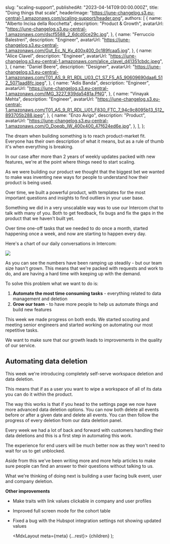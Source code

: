 
  slug: "scaling-support",
  publishedAt: "2023-04-14T09:00:00.000Z",
  title: "Doing things that scale",
  headerImage: "https://june-changelog.s3.eu-central-1.amazonaws.com/scaling-support/header.png",
  authors: [
    {
      name: "Alberto Incisa della Rocchetta",
      description: "Product & Growth",
      avatarUrl: "https://june-changelog.s3.eu-central-1.amazonaws.com/dscf5588_2_6dcd0ce29c.jpg",
    },
    {
      name: "Ferruccio Balestreri",
      description: "Engineer",
      avatarUrl:
        "https://june-changelog.s3.eu-central-1.amazonaws.com/Gut_Ec_N_Ky_400x400_0c189fcaa5.jpg",
    },
    {
      name: "Alice Clavel",
      description: "Engineer",
      avatarUrl:
        "https://june-changelog.s3.eu-central-1.amazonaws.com/alice_clavel_d41351cbdc.jpeg",
    },
    {
      name: "Daniel Beere",
      description: "Designer",
      avatarUrl:
        "https://june-changelog.s3.eu-central-1.amazonaws.com/T01_AS_9_R1_RDL_U03_C1_S7_F5_A5_90609690daa6_512_5071aad8fc.jpeg",
    },
    {
      name: "Adis Banda",
      description: "Engineer",
      avatarUrl: "https://june-changelog.s3.eu-central-1.amazonaws.com/IMG_3227_939da5481a.PNG",
    },
    {
      name: "Vinayak Mehta",
      description: "Engineer",
      avatarUrl:
        "https://june-changelog.s3.eu-central-1.amazonaws.com/T01_AS_9_R1_RDL_U01_F830_FTC_7_94c9c8095b13_512_893705b288.jpeg",
    },
    {
      name: "Enzo Avigo",
      description: "Product",
      avatarUrl:
        "https://june-changelog.s3.eu-central-1.amazonaws.com/O_Doeqb_IW_400x400_47f624ed6e.jpg",
    },
  ],
};

The dream when building something is to reach product-market fit. Everyone has their own description of what it means, but as a rule of thumb it's when everything is breaking.

In our case after more than 2 years of weekly updates packed with new features, we're at the point where things need to start scaling.

As we were building our product we thought that the biggest bet we wanted to make was inventing new ways for people to understand how their product is being used.

Over time, we built a powerful product, with templates for the most important questions and insights to find outliers in your user base.

Something we did in a very unscalable way was to use our Intercom chat to talk with many of you. Both to get feedback, fix bugs and fix the gaps in the product that we haven't built yet.

Over time one-off tasks that we needed to do once a month, started happening once a week, and now are starting to happen every day.

Here's a chart of our daily conversations in Intercom:

![](https://june-changelog.s3.eu-central-1.amazonaws.com/scaling-support/conversations.png)

As you can see the numbers have been ramping up steadily - but our team size hasn't grown. This means that we're packed with requests and work to do, and are having a hard time with keeping up with the demand.

To solve this problem what we want to do is:

1. **Automate the most time consuming tasks** - everything related to data management and deletion
2. **Grow our team** - to have more people to help us automate things and build new features

This week we made progress on both ends. We started scouting and meeting senior engineers and started working on automating our most repetitive tasks.

We want to make sure that our growth leads to improvements in the quality of our service.

## Automating data deletion

This week we're introducing completely self-serve workspace deletion and data deletion.

This means that if as a user you want to wipe a workspace of all of its data you can do it within the product.

The way this works is that if you head to the settings page we now have more advanced data deletion options. You can now both delete all events before or after a given date and delete all events. You can then follow the progress of every deletion from our data deletion panel.

Every week we had a lot of back and forward with customers handling their data deletions and this is a first step in automating this work.

The experience for end users will be much better now as they won't need to wait for us to get unblocked.

Aside from this we've been writing more and more help articles to make sure people can find an answer to their questions without talking to us.

What we're thinking of doing next is building a user facing bulk event, user and company deletion.

**Other improvements**

- Make traits with link values clickable in company and user profiles
- Improved full screen mode for the cohort table
- Fixed a bug with the Hubspot integration settings not showing updated values

  <MdxLayout meta={meta} {...rest}>
    {children}
  </MdxLayout>
);

